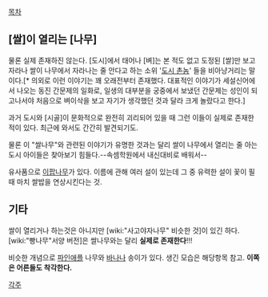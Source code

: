 [[목차]]

== [쌀]이 열리는 [나무] ==
물론 실제 존재하진 않는다. [도시]에서 태어나 [벼]는 본 적도 없고 도정된 [쌀]만 보고 자라나 쌀이 나무에서 자라나는 줄 안다고 하는 소위 '[[도시 촌놈]]' 들을 비아냥거리는 말이다.[* 의외로 이런 이야기는 꽤 오래전부터 존재했다. 대표적인 이야기가 세설신어에서 나오는 동진 간문제의 일화로, 일생의 대부분을 궁중에서 보냈던 간문제는 성인이 되고나서야 처음으로 벼이삭을 보고 자기가 생각했던 것과 달라 크게 놀랐다고 한다.]

과거 도시와 [시골]이 문화적으로 완전히 괴리되어 있을 때 그런 이들이 실제로 존재한 적이 있다. 최근에 와서도 간간히 발견되기도. 

물론 이 "쌀나무"와 관련된 이야기가 유명한 것과는 달리 쌀이 나무에서 열리는 줄 아는 도시 아이들은 찾아보기 힘들다.--속셈학원에서 내신대비로 배워서-- 

유사품으로 [http://ko.wikipedia.org/wiki/%EC%9D%B4%ED%8C%9D%EB%82%98%EB%AC%B4 이팝나무]가 있다. 이름에 관해 여러 설이 있는데 그 중 유력한 설이 꽃이 필 때 마치 쌀밥을 연상시킨다는 것.

== 기타 ==
쌀이 열리거나 하는것은 아니지만 [wiki:"사고야자나무" 비슷한 것]이 있긴 하다.
[wiki:"빵나무"서양 버전]은 쌀나무와는 달리 '''실제로 존재한다'''!!!

비슷한 개념으로 [[파인애플]] 나무와 [[바나나]] 송이가 있다. 생긴 모습은 해당항목 참고. '''이쪽은 어른들도 착각한다.'''

[[각주]]

